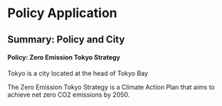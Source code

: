 # Policy Application

## Summary: Policy and City 

#### Policy: Zero Emission Tokyo Strategy

Tokyo is a city located at the head of Tokyo Bay

The Zero Emission Tokyo Strategy is a Climate Action Plan that aims to achieve net zero CO2 emissions by 2050.



